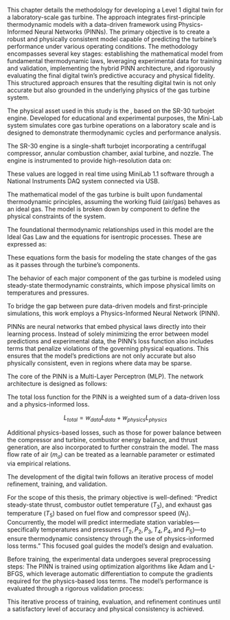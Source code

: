 \chapter{Materials and Methods}

This chapter details the methodology for developing a Level 1 digital twin for a laboratory-scale gas turbine. The approach integrates first-principle thermodynamic models with a data-driven framework using Physics-Informed Neural Networks (PINNs). The primary objective is to create a robust and physically consistent model capable of predicting the turbine's performance under various operating conditions. The methodology encompasses several key stages: establishing the mathematical model from fundamental thermodynamic laws, leveraging experimental data for training and validation, implementing the hybrid PINN architecture, and rigorously evaluating the final digital twin's predictive accuracy and physical fidelity. This structured approach ensures that the resulting digital twin is not only accurate but also grounded in the underlying physics of the gas turbine system.

\section{Experimental Setup and Data Acquisition}

The physical asset used in this study is the \textbf{Mini-Lab\texttrademark~Gas Turbine Power System}, based on the SR-30 turbojet engine. Developed for educational and experimental purposes, the Mini-Lab system simulates core gas turbine operations on a laboratory scale and is designed to demonstrate thermodynamic cycles and performance analysis.

\subsection{System Overview and Instrumentation}

The SR-30 engine is a single-shaft turbojet incorporating a centrifugal compressor, annular combustion chamber, axial turbine, and nozzle. The engine is instrumented to provide high-resolution data on:

\begin{itemize}
    \item Compressor Inlet Pressure ($P_1$), Temperature ($T_1$)
    \item Compressor Exit Pressure ($P_2$), Temperature ($T_2$)
    \item Turbine Inlet Pressure ($P_3$), Temperature ($T_3$)
    \item Turbine Exit Pressure ($P_4$), Temperature ($T_4$)
    \item Exhaust Gas Pressure ($P_5$), Temperature ($T_5$)
    \item Compressor Rotational Speed (RPM)
    \item Fuel Pressure and Flow
    \item Thrust via a load cell
\end{itemize}

These values are logged in real time using MiniLab 1.1 software through a National Instruments DAQ system connected via USB.

\section{First-Principle Thermodynamic Model}

The mathematical model of the gas turbine is built upon fundamental thermodynamic principles, assuming the working fluid (air/gas) behaves as an ideal gas. The model is broken down by component to define the physical constraints of the system.

\subsection{Governing Thermodynamic Equations}

The foundational thermodynamic relationships used in this model are the Ideal Gas Law and the equations for isentropic processes. These are expressed as:

\begin{itemize}
    \item \textbf{Ideal Gas Law}: $P = \rho RT$
    \item \textbf{Isentropic Relations}: $P_1V_1^\gamma = P_2V_2^\gamma$ and $T_1 P_1^{\frac{1-\gamma}{\gamma}} = T_2 P_2^{\frac{1-\gamma}{\gamma}}$
\end{itemize}

These equations form the basis for modeling the state changes of the gas as it passes through the turbine's components.

\subsection{Component-Specific Constraints}

The behavior of each major component of the gas turbine is modeled using steady-state thermodynamic constraints, which impose physical limits on temperatures and pressures.

\begin{itemize}
    \item \textbf{Inlet (Station 1)}: Ambient conditions $T_1$ and $P_1$ are considered measured inputs.
    \item \textbf{Compressor (Stations 1-2)}: The temperature and pressure of the gas increase, so $T_2 > T_1$ and $P_2 > P_1$.
    \item \textbf{Combustor (Stations 2-3)}: Fuel combustion adds energy, leading to a significant temperature increase, while a slight pressure drop occurs. Thus, $T_3 > T_2$ and $P_3 < P_2$.
    \item \textbf{Turbine (Stations 3-4)}: The gas expands and cools to produce work, resulting in a decrease in both temperature and pressure, so $T_4 < T_3$ and $P_4 < P_3$.
    \item \textbf{Nozzle/Exhaust (Stations 4-5)}: The exhaust gas further expands and cools, with pressure decreasing to near-atmospheric levels. This implies $T_5 < T_4$ and $P_5 < P_4$.
\end{itemize}

\section{Physics-Informed Neural Network (PINN) Framework}

To bridge the gap between pure data-driven models and first-principle simulations, this work employs a Physics-Informed Neural Network (PINN).

\subsection{Core Concept}

PINNs are neural networks that embed physical laws directly into their learning process. Instead of solely minimizing the error between model predictions and experimental data, the PINN's loss function also includes terms that penalize violations of the governing physical equations. This ensures that the model's predictions are not only accurate but also physically consistent, even in regions where data may be sparse.

\subsection{PINN Architecture}

The core of the PINN is a Multi-Layer Perceptron (MLP). The network architecture is designed as follows:
\begin{itemize}
    \item \textbf{Inputs}: Key operational parameters that drive the system's state, including Fuel Flow (kg/s), Compressor Speed $N_1$ (RPM), ambient temperature $T_1$ (K), and ambient pressure $P_1$ (Pa).
    \item \textbf{Outputs}: The predicted thermodynamic states at various stations within the turbine ($T_2, P_2, T_3, P_3, T_4, P_4, T_5, P_5$) and key performance metrics like Thrust (N).
\end{itemize}

\subsection{Hybrid Loss Function}

The total loss function for the PINN is a weighted sum of a data-driven loss and a physics-informed loss.

$$
L_{total} = w_{data}L_{data} + w_{physics}L_{physics}
$$

\begin{itemize}
    \item \textbf{Data Loss ($L_{data}$)}: This is a standard supervised learning loss (e.g., Mean Squared Error) that measures the discrepancy between the PINN's predictions and the measured experimental data.
    \item \textbf{Physics Loss ($L_{physics}$)}: This component enforces physical consistency. It is composed of several residual terms, each representing a governing physical law. Key physics losses include:
\end{itemize}
    
\begin{itemize}
    \item \textbf{Compressor Temperature Rise Loss ($L_{T2}$)}: This loss enforces the relationship between temperature and pressure rise across the compressor, considering its isentropic efficiency ($\eta_c$).
    $$
    L_{T2} = \left( \eta_c (T_{2,pred} - T_1) - T_1 \left( \left(\frac{P_{2,pred}}{P_1}\right)^{\frac{\gamma-1}{\gamma}} - 1 \right) \right)^2
    $$

    \item \textbf{Turbine Temperature Drop Loss ($L_{T4}$)}: Similarly, this loss models the temperature drop across the turbine in relation to the pressure drop and the turbine's isentropic efficiency ($\eta_t$).
    $$
    L_{T4} = \left( (T_{3,pred} - T_{4,pred}) - \eta_t T_{3,pred} \left(1 - \left(\frac{P_{4,pred}}{P_{3,pred}}\right)^{\frac{\gamma-1}{\gamma}}\right) \right)^2
    $$
\end{itemize}
Additional physics-based losses, such as those for power balance between the compressor and turbine, combustor energy balance, and thrust generation, are also incorporated to further constrain the model. The mass flow rate of air ($m_a$) can be treated as a learnable parameter or estimated via empirical relations.

\section{Digital Twin Development and Evaluation}

The development of the digital twin follows an iterative process of model refinement, training, and validation.

\subsection{Problem Definition}

For the scope of this thesis, the primary objective is well-defined: "Predict steady-state thrust, combustor outlet temperature ($T_3$), and exhaust gas temperature ($T_5$) based on fuel flow and compressor speed ($N_1$). Concurrently, the model will predict intermediate station variables—specifically temperatures and pressures ($T_2, P_2, P_3, T_4, P_4, \text{and } P_5$)—to ensure thermodynamic consistency through the use of physics-informed loss terms." This focused goal guides the model's design and evaluation.

\subsection{Data Preparation and Preprocessing}

Before training, the experimental data undergoes several preprocessing steps:
\begin{itemize}
    \item \textbf{Cleaning}: Handling missing values and identifying/removing outliers.
    \item \textbf{Unit Conversion}: Ensuring all data is in a consistent SI unit system (e.g., temperatures in Kelvin, pressures in Pascals, fuel flow in kg/s).
    \item \textbf{Normalization}: Scaling numerical features to a common range (e.g., [0, 1] or [-1, 1]) to improve the stability and speed of neural network training.
    \item \textbf{Data Splitting}: Partitioning the dataset into training, validation, and test sets to ensure an unbiased evaluation of the model's performance.
\end{itemize}

\subsection{Training and Validation}

The PINN is trained using optimization algorithms like Adam and L-BFGS, which leverage automatic differentiation to compute the gradients required for the physics-based loss terms. The model's performance is evaluated through a rigorous validation process:
\begin{itemize}
    \item \textbf{Predictive Accuracy}: Assessing the model's accuracy on the test set using metrics like Mean Squared Error or R-squared.
    \item \textbf{Physical Consistency}: Verifying that the model's predictions adhere to the defined physical constraints and thermodynamic laws.
    \item \textbf{Sensitivity Analysis}: Investigating the model's response to variations in input parameters to understand the system's sensitivities.
\end{itemize}
This iterative process of training, evaluation, and refinement continues until a satisfactory level of accuracy and physical consistency is achieved.